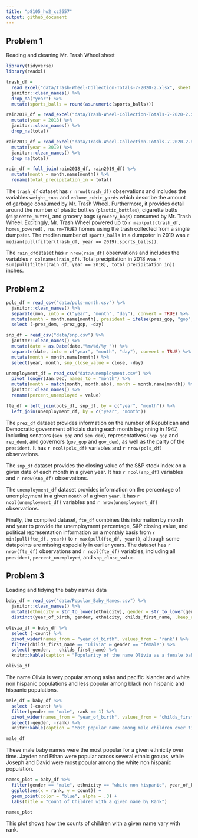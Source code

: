 ```yaml
---
title: "p8105_hw2_cz2657"
output: github_document
---
```


## Problem 1

Reading and cleaning Mr. Trash Wheel sheet

```r
library(tidyverse)
library(readxl)
```


```r
trash_df = 
  read_excel("data/Trash-Wheel-Collection-Totals-7-2020-2.xlsx", sheet = "Mr. Trash Wheel", range = "A2:N535", col_names = TRUE) %>% 
  janitor::clean_names() %>% 
  drop_na("year") %>% 
  mutate(sports_balls = round(as.numeric(sports_balls)))

rain2018_df = read_excel("data/Trash-Wheel-Collection-Totals-7-2020-2.xlsx", sheet = "2018 Precipitation", range = "A2:B14", col_names = TRUE) %>%
  mutate(year = 2018) %>% 
  janitor::clean_names() %>% 
  drop_na(total)

rain2019_df = read_excel("data/Trash-Wheel-Collection-Totals-7-2020-2.xlsx", sheet = "2019 Precipitation", range = "A2:B14", col_names = TRUE) %>%
  mutate(year = 2019) %>% 
  janitor::clean_names() %>% 
  drop_na(total)

rain_df = full_join(rain2018_df, rain2019_df) %>% 
  mutate(month = month.name[month]) %>% 
  rename(total_precipitation_in = total)

```

The `trash_df` dataset has `r nrow(trash_df)` observations and includes the variables `weight_tons` and `volume_cubic_yards` which describe the amount of garbage consumed by Mr. Trash Wheel. Furthermore, it provides detail around the number of plastic bottles (`plastic_bottles`), cigarette butts (`cigarette_butts`), and grocery bags (`grocery_bags`) consumed by Mr. Trash Wheel. Excitingly, Mr. Trash Wheel powered up to `r max(pull(trash_df, homes_powered), na.rm=TRUE)` homes using the trash collected from a single dumpster. The median number of `sports_balls` in a dumpster in 2019 was `r median(pull(filter(trash_df, year == 2019),sports_balls))`. 

The `rain_df`dataset has `r nrow(rain_df)` observations and includes the variables `r colnames(rain_df)`. Total precipitation in 2018 was `r sum(pull(filter(rain_df, year == 2018), total_precipitation_in))` inches. 

## Problem 2 

```r
pols_df = read_csv("data/pols-month.csv") %>% 
  janitor::clean_names() %>% 
  separate(mon, into = c("year", "month", "day"), convert = TRUE) %>% 
  mutate(month = month.name[month], president = ifelse(prez_gop, "gop", "dem")) %>% 
  select (-prez_dem, -prez_gop, -day)

snp_df = read_csv("data/snp.csv") %>% 
  janitor::clean_names() %>% 
  mutate(date = as.Date(date,"%m/%d/%y ")) %>% 
  separate(date, into = c("year", "month", "day"), convert = TRUE) %>% 
  mutate(month = month.name[month]) %>% 
  select(year, month, snp_close_value = close, -day)

unemployment_df = read_csv("data/unemployment.csv") %>% 
  pivot_longer(Jan:Dec, names_to = "month") %>% 
  mutate(month = match(month, month.abb), month = month.name[month]) %>% 
  janitor::clean_names() %>% 
  rename(percent_unemployed = value)

fte_df = left_join(pols_df, snp_df, by = c("year", "month")) %>% 
  left_join(unemployment_df, by = c("year", "month"))

```

The `prez_df` dataset provides information on the number of Republican and Democratic government officials during each month beginning in 1947, including senators (`sen_gop` and `sen_dem`), representatives (`rep_gop` and `rep_dem`), and governors (`gov_gop` and `gov_dem`), as well as the party of the `president`. It has `r ncol(pols_df)` variables and `r nrow(pols_df)` observations. 

The `snp_df` dataset provides the closing value of the S&P stock index on a given date of each month in a given year. It has `r ncol(snp_df)` variables and `r nrow(snp_df)` observations. 

The `unemployment_df` dataset provides information on the percentage of unemployment in a given `month` of a given `year`. It has `r ncol(unemployment_df)` variables and `r nrow(unemployment_df)` observations.

Finally, the compiled dataset, `fte_df` combines this information by month and year to provide the unemployment percentage, S&P closing value, and political representation information on a monthly basis from `r min(pull(fte_df, year))` to `r max(pull(fte_df, year))`, although some datapoints are missing especially in earlier years. The dataset has `r nrow(fte_df)` observations and `r ncol(fte_df)` variables, including  all `president`, `percent_unemployed`, and `snp_close_value`. 

## Problem 3

Loading and tidying the baby names data

```r
baby_df = read_csv("data/Popular_Baby_Names.csv") %>% 
  janitor::clean_names() %>% 
  mutate(ethnicity = str_to_lower(ethnicity), gender = str_to_lower(gender), childs_first_name = str_to_title(childs_first_name), ethnicity = recode (ethnicity, "asian and paci" = "asian and pacific islander", "black non hisp" = "black non hispanic", "white non hisp" = "white non hispanic")) %>% 
  distinct(year_of_birth, gender, ethnicity, childs_first_name, .keep_all = TRUE) 

```


```r

olivia_df = baby_df %>% 
  select (-count) %>% 
  pivot_wider(names_from = "year_of_birth", values_from = "rank") %>% 
  filter(childs_first_name == "Olivia" & gender == "female") %>% 
  select(-gender, - childs_first_name) %>% 
  knitr::kable(caption = "Popularity of the name Olivia as a female baby name over time") 

olivia_df
```

The name Olivia is very popular among asian and pacific islander and white non hispanic populations and less popular among black non hispanic and hispanic populations. 

```r
male_df = baby_df %>% 
  select (-count) %>% 
  filter(gender == "male", rank == 1) %>% 
  pivot_wider(names_from = "year_of_birth", values_from = "childs_first_name") %>% 
  select(-gender, -rank) %>% 
  knitr::kable(caption = "Most popular name among male children over time") 

male_df
```

These male baby names were the most popular for a given ethnicity over time. Jayden and Ethan were popular across several ethnic groups, while Joseph and David were most popular among the white non hispanic population. 

```r
names_plot = baby_df %>% 
  filter(gender == "male", ethnicity == "white non hispanic", year_of_birth == 2016) %>% 
  ggplot(aes(x = rank, y = count)) +
  geom_point(color = "blue", alpha = .3) +
  labs(title = "Count of Children with a given name by Rank")

names_plot
```

This plot shows how the counts of children with a given name vary with rank. 
